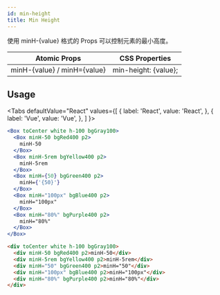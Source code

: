 ```yaml
---
id: min-height
title: Min Height
---
```



使用 minH-{value} 格式的 Props 可以控制元素的最小高度。

| Atomic Props                | CSS Properties       |
| --------------------------- | -------------------- |
| minH-{value} / minH={value} | min-height: {value}; |

## Usage

<Tabs
defaultValue="React"
values={[
{ label: 'React', value: 'React', },
{ label: 'Vue', value: 'Vue', },
]
}>
<TabItem value="React">

```jsx live
<Box toCenter white h-100 bgGray100>
  <Box minH-50 bgRed400 p2>
    minH-50
  </Box>
  <Box minH-5rem bgYellow400 p2>
    minH-5rem
  </Box>
  <Box minH={50} bgGreen400 p2>
    minH={'{50}'}
  </Box>
  <Box minH="100px" bgBlue400 p2>
    minH="100px"
  </Box>
  <Box minH="80%" bgPurple400 p2>
    minH="80%"
  </Box>
</Box>
```

</TabItem>
<TabItem value="Vue">

```html
<div toCenter white h-100 bgGray100>
  <div minH-50 bgRed400 p2>minH-50</div>
  <div minH-5rem bgYellow400 p2>minH-5rem</div>
  <div minH="50" bgGreen400 p2>minH="50"</div>
  <div minH="100px" bgBlue400 p2>minH="100px"</div>
  <div minH="80%" bgPurple400 p2>minH="80%"</div>
</div>
```

</TabItem>
</Tabs>
